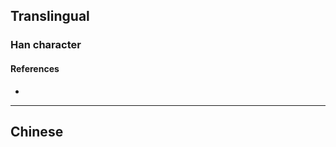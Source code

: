 {{character info/new}}
{{also|溳}}
==Translingual==

===Han character===
{{Han char|rn=85|rad=水|as=07|sn=10|four=|canj=ERBO|ids=⿰氵员}}

====References====
* {{Han ref|kx=0627.311|hdz=31624.080|uh=6DA2|ud=28066}}

----

==Chinese==
{{zh-see|溳}}